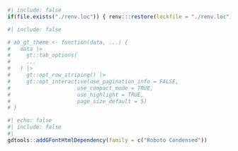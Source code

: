```r
#| include: false
if(file.exists("./renv.loc")) { renv:::restore(lockfile = "./renv.loc") }
```


```r
#| include: false

# ab_gt_theme <- function(data, ...) {
#   data |>
#     gt::tab_options(
#     ...
#   ) |>
#     gt::opt_row_striping() |>
#     gt::opt_interactive(use_pagination_info = FALSE,
#                     use_compact_mode = TRUE,
#                     use_highlight = TRUE,
#                     page_size_default = 5)
# }

```

```r
#| echo: false
#| include: false
#| 
gdtools::addGFontHtmlDependency(family = c("Roboto Condensed"))
```

